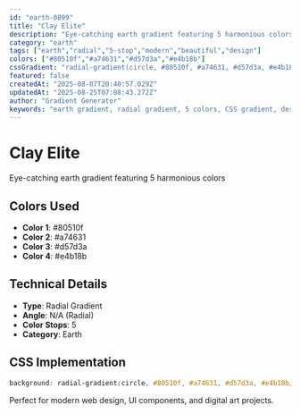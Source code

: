 ```yaml
---
id: "earth-0899"
title: "Clay Elite"
description: "Eye-catching earth gradient featuring 5 harmonious colors"
category: "earth"
tags: ["earth","radial","5-stop","modern","beautiful","design"]
colors: ["#80510f","#a74631","#d57d3a","#e4b18b"]
cssGradient: "radial-gradient(circle, #80510f, #a74631, #d57d3a, #e4b18b)"
featured: false
createdAt: "2025-08-07T20:40:57.029Z"
updatedAt: "2025-08-25T07:08:43.272Z"
author: "Gradient Generator"
keywords: "earth gradient, radial gradient, 5 colors, CSS gradient, design, #80510f, #a74631, #d57d3a, #e4b18b"
---
```


# Clay Elite

Eye-catching earth gradient featuring 5 harmonious colors

## Colors Used
- **Color 1**: #80510f
- **Color 2**: #a74631
- **Color 3**: #d57d3a
- **Color 4**: #e4b18b

## Technical Details
- **Type**: Radial Gradient
- **Angle**: N/A (Radial)
- **Color Stops**: 5
- **Category**: Earth

## CSS Implementation
```css
background: radial-gradient(circle, #80510f, #a74631, #d57d3a, #e4b18b);
```

Perfect for modern web design, UI components, and digital art projects.

